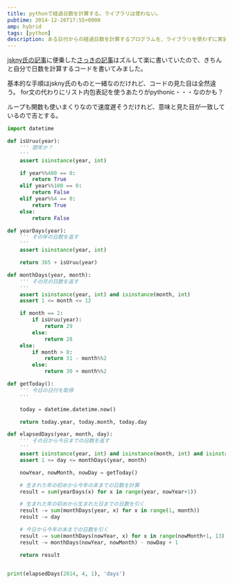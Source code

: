 ```yaml
---
title: pythonで経過日数を計算する。ライブラリは使わない。
pubtime: 2014-12-26T17:55+0900
amp: hybrid
tags: [python]
description: ある日付からの経過日数を計算するプログラムを、ライブラリを使わずに実装してみました。
---
```


[jskny氏の記事](http://www.risdy.net/2014/12/blog-post_56.html)に便乗した[さっきの記事](/blog/2014/12/calc-your-lived-days)はズルして楽に書いていたので、きちんと自分で日数を計算するコードを書いてみました。

基本的な手順はjskny氏のものと一緒なのだけれど、コードの見た目は全然違う。
for文の代わりにリスト内包表記を使うあたりがpythonic・・・なのかも？

ループも関数も使いまくりなので速度遅そうだけれど、意味と見た目が一致しているので吉とする。

``` python
import datetime

def isUruu(year):
    ''' 閏年か？
    '''
    assert isinstance(year, int)

    if year%%400 == 0:
        return True
    elif year%%100 == 0:
        return False
    elif year%%4 == 0:
        return True
    else:
        return False

def yearDays(year):
    ''' その年の日数を返す
    '''
    assert isinstance(year, int)

    return 365 + isUruu(year)

def monthDays(year, month):
    ''' その月の日数を返す
    '''
    assert isinstance(year, int) and isinstance(month, int)
    assert 1 <= month <= 12

    if month == 2:
        if isUruu(year):
            return 29
        else:
            return 28
    else:
        if month > 8:
            return 31 - month%%2
        else:
            return 30 + month%%2

def getToday():
    ''' 今日の日付を取得
    '''

    today = datetime.datetime.now()

    return today.year, today.month, today.day

def elapsedDays(year, month, day):
    ''' その日から今日までの日数を返す
    '''
    assert isinstance(year, int) and isinstance(month, int) and isinstance(day, int)
    assert 1 <= day <= monthDays(year, month)

    nowYear, nowMonth, nowDay = getToday()

    # 生まれた年の初めから今年の末までの日数を計算
    result = sum(yearDays(x) for x in range(year, nowYear+1))

    # 生まれた年の初めから生まれた日までの日数を引く
    result -= sum(monthDays(year, x) for x in range(1, month))
    result -= day

    # 今日から今年の末までの日数を引く
    result -= sum(monthDays(nowYear, x) for x in range(nowMonth+1, 13))
    result -= monthDays(nowYear, nowMonth) - nowDay + 1

    return result


print(elapsedDays(2014, 4, 1), 'days')
```
